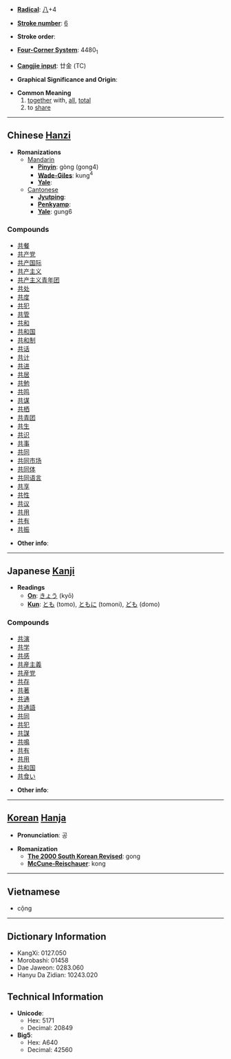 * '''[[Wiktionary:Chinese radical index| Radical]]''': [[Wiktionary:Chinese radical index 八|八]]+4

* '''[[Wiktionary:Chinese total strokes index|Stroke number]]''': [[Wiktionary:Chinese total strokes index 6|6]]

* '''Stroke order''': 

* '''[[Wiktionary:Chinese four corner index|Four-Corner System]]''': 4480<sub>1</sub>

* '''[[Wiktionary:Chinese Cangjie index|Cangjie input]]''': 廿金 (TC)

* '''Graphical Significance and Origin''': 

* '''Common Meaning'''
*# [[together]] with, [[all]], [[total]]
*# to [[share]]


----

== Chinese [[Hanzi]] ==

* '''Romanizations'''
** [[Mandarin]]
*** '''[[Pinyin]]''': gòng (gong4)
*** '''[[Wade-Giles]]''': kung<sup>4</sup>
*** '''[[Yale]]''': 
**[[Cantonese]]
***'''[[Jyutping]]''':
***'''[[Penkyamp]]''': 
***'''[[Yale]]''': gung6

===Compounds===
*[[共餐]]
*[[共产党]]
*[[共产国际]]
*[[共产主义]]
*[[共产主义青年团]]
*[[共处]]
*[[共度]]
*[[共犯]]
*[[共管]]
*[[共和]]
*[[共和国]]
*[[共和制]]
*[[共话]]
*[[共计]]
*[[共进]]
*[[共居]]
*[[共勉]]
*[[共鸣]]
*[[共谋]]
*[[共栖]]
*[[共青团]]
*[[共生]]
*[[共识]]
*[[共事]]
*[[共同]]
*[[共同市场]]
*[[共同体]]
*[[共同语言]]
*[[共享]]
*[[共性]]
*[[共议]]
*[[共用]]
*[[共有]]
*[[共振]]

* '''Other info''': 

----

== Japanese [[Kanji]] ==

* '''Readings'''
** '''[[On]]''': [[きょう]] (kyō)
** '''[[Kun]]''': [[とも]] (tomo), [[ともに]] (tomoni), [[ども]] (domo)

===Compounds===
*[[共演]]
*[[共学]]
*[[共感]]
*[[共産主義]]
*[[共産党]]
*[[共存]]
*[[共著]]
*[[共通]]
*[[共通語]]
*[[共同]]
*[[共犯]]
*[[共謀]]
*[[共鳴]]
*[[共有]]
*[[共用]]
*[[共和国]]
*[[共食い]]

* '''Other info''':  

----

== [[Korean]] [[Hanja]] ==

* '''Pronunciation''': 공

* '''Romanization'''
** '''[[The 2000 South Korean Revised Romanization|The 2000 South Korean Revised]]''': gong
** '''[[McCune-Reischauer]]''': kong

----

==Vietnamese==

* cộng

----

== Dictionary Information ==

* KangXi: 0127.050
* Morobashi: 01458
* Dae Jaweon: 0283.060
* Hanyu Da Zidian: 10243.020

== Technical Information ==

* '''Unicode''':
** Hex: 5171
** Decimal: 20849
* '''Big5''':
** Hex: A640
** Decimal: 42560